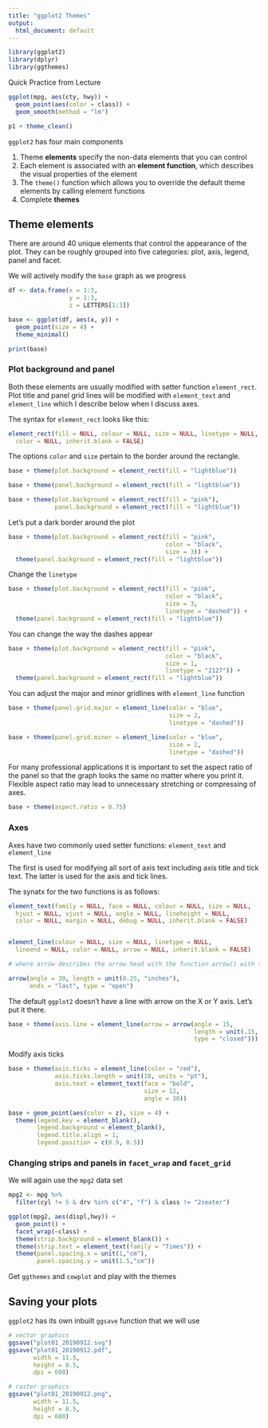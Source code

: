```yaml
---
title: "ggplot2 Themes"
output:
  html_document: default
---
```

```r
library(ggplot2)
library(dplyr)
library(ggthemes)
```

Quick Practice from Lecture
```r
ggplot(mpg, aes(cty, hwy)) + 
  geom_point(aes(color = class)) +
  geom_smooth(method = "lm")
```

```r
p1 + theme_clean()
```

`ggplot2` has four main components

1. Theme **elements** specify the non-data elements that you can control
2. Each element is associated with an **element function**, which describes the visual properties of the element
3. The `theme()` function which allows you to override the default theme elements by calling element functions
4. Complete **themes**


## Theme elements

There are around 40 unique elements that control the appearance of the plot. They can be roughly grouped into five categories: plot, axis, legend, panel and facet.

We will actively modify the `base` graph as we progress

```r

df <- data.frame(x = 1:3,
                 y = 1:3, 
                 z = LETTERS[1:3])

base <- ggplot(df, aes(x, y)) +
  geom_point(size = 4) +
  theme_minimal()

print(base)

```

### Plot background and panel

Both these elements are usually modified with setter function `element_rect`. Plot title and panel grid lines will be modified with `element_text` and `element_line` which I describe below when I discuss axes.

The syntax for `element_rect` looks like this:

```r
element_rect(fill = NULL, colour = NULL, size = NULL, linetype = NULL,
  color = NULL, inherit.blank = FALSE)

```

The options `color` and `size` pertain to the border around the rectangle.

```r
base + theme(plot.background = element_rect(fill = "lightblue"))
```

```r

base + theme(panel.background = element_rect(fill = "lightblue"))
```

```r
base + theme(plot.background = element_rect(fill = "pink"),
             panel.background = element_rect(fill = "lightblue"))
```


Let's put a dark border around the plot

```r
base + theme(plot.background = element_rect(fill = "pink", 
                                            color = "black", 
                                            size = 3)) +
  theme(panel.background = element_rect(fill = "lightblue"))
```


Change the `linetype`

```r
base + theme(plot.background = element_rect(fill = "pink", 
                                            color = "black", 
                                            size = 3, 
                                            linetype = "dashed")) +
  theme(panel.background = element_rect(fill = "lightblue"))
```

You can change the way the dashes appear

```r
base + theme(plot.background = element_rect(fill = "pink", 
                                            color = "black", 
                                            size = 1, 
                                            linetype = "2127")) +
  theme(panel.background = element_rect(fill = "lightblue"))
```


You can adjust the major and minor gridlines with `element_line` function

```r
base + theme(panel.grid.major = element_line(color = "blue", 
                                             size = 2, 
                                             linetype = "dashed"))

```

```r
base + theme(panel.grid.minor = element_line(color = "blue", 
                                             size = 2, 
                                             linetype = "dashed"))

```

For many professional applications it is important to set the aspect ratio of the panel so that the graph looks the same no matter where you print it. Flexible aspect ratio may lead to unnecessary stretching or compressing of axes.

```r

base + theme(aspect.ratio = 0.75)

```



### Axes

Axes have two commonly used setter functions: `element_text` and `element_line`

The first is used for modifying all sort of axis text including axis title and tick text. The latter is used for the axis and tick lines. 

The synatx for the two functions is as follows:

```r

element_text(family = NULL, face = NULL, colour = NULL, size = NULL,
  hjust = NULL, vjust = NULL, angle = NULL, lineheight = NULL,
  color = NULL, margin = NULL, debug = NULL, inherit.blank = FALSE)


element_line(colour = NULL, size = NULL, linetype = NULL,
  lineend = NULL, color = NULL, arrow = NULL, inherit.blank = FALSE)

# where arrow describes the arrow head with the function arrow() with the following syntax

arrow(angle = 30, length = unit(0.25, "inches"),
      ends = "last", type = "open")
```


The default `ggplot2` doesn't have a line with arrow on the X or Y axis. Let's put it there.

```r
base + theme(axis.line = element_line(arrow = arrow(angle = 15, 
                                                    length = unit(.15, "inches"),
                                                    type = "closed")))
```

Modify axis ticks

```r
base + theme(axis.ticks = element_line(color = "red"),
             axis.ticks.length = unit(10, units = "pt"),
             axis.text = element_text(face = "bold", 
                                      size = 12, 
                                      angle = 30))
```

```r
base + geom_point(aes(color = z), size = 4) +
  theme(legend.key = element_blank(),
        legend.background = element_blank(),
        legend.title.align = 1,
        legend.position = c(0.9, 0.5))
```


### Changing strips and panels in `facet_wrap` and `facet_grid`

We will again use the `mpg2` data set

```r
mpg2 <- mpg %>% 
  filter(cyl != 5 & drv %in% c("4", "f") & class != "2seater")
```

```r
ggplot(mpg2, aes(displ,hwy)) +
  geom_point() +
  facet_wrap(~class) +
  theme(strip.background = element_blank()) +
  theme(strip.text = element_text(family = "Times")) +
  theme(panel.spacing.x = unit(1,"cm"), 
        panel.spacing.y = unit(1.5,"cm"))
```

Get `ggthemes` and `cowplot` and play with the themes

## Saving your plots

`ggplot2` has its own inbuilt `ggsave` function that we will use

```r

# vector graphics
ggsave("plot01_20190912.svg")
ggsave("plot01_20190912.pdf",
       width = 11.5, 
       height = 8.5,
       dpi = 600)

# raster graphics 
ggsave("plot01_20190912.png", 
       width = 11.5, 
       height = 8.5,
       dpi = 600)


```


